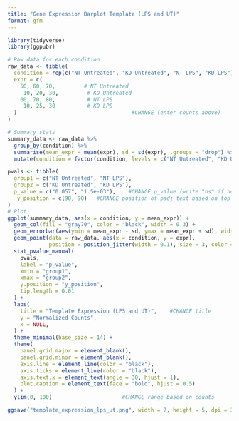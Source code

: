 ```yaml
---
title: "Gene Expression Barplot Template (LPS and UT)"
format: gfm
---
```


```r
library(tidyverse)
library(ggpubr)

# Raw data for each condition
raw_data <- tibble(
  condition = rep(c("NT Untreated", "KD Untreated", "NT LPS", "KD LPS"), each = 3),
  expr = c(
    50, 60, 70,         # NT Untreated
     10, 20, 30,         # KD Untreated
    60, 70, 80,          # NT LPS
     10, 25, 30          # KD LPS
  )                                    #CHANGE (enter counts above)
)

# Summary stats
summary_data <- raw_data %>%
  group_by(condition) %>%
  summarise(mean_expr = mean(expr), sd = sd(expr), .groups = "drop") %>%
  mutate(condition = factor(condition, levels = c("NT Untreated", "KD Untreated", "NT LPS", "KD LPS")))

pvals <- tibble(
  group1 = c("NT Untreated", "NT LPS"),
  group2 = c("KD Untreated", "KD LPS"),
  p_value = c("0.057", "1.5e-03"),    #CHANGE p_value (write "ns" if not significant)
   y_position = c(90, 90)   #CHANGE position of padj text based on top count 
)
# Plot
ggplot(summary_data, aes(x = condition, y = mean_expr)) +
  geom_col(fill = "gray70", color = "black", width = 0.3) +
  geom_errorbar(aes(ymin = mean_expr - sd, ymax = mean_expr + sd), width = 0.1) +
  geom_point(data = raw_data, aes(x = condition, y = expr), 
             position = position_jitter(width = 0.1), size = 3, color = "black", alpha = 0.8) +
  stat_pvalue_manual(
    pvals,
    label = "p_value",
    xmin = "group1",
    xmax = "group2",
    y.position = "y_position",
    tip.length = 0.01
  ) +
  labs(
    title = "Template Expression (LPS and UT)",    #CHANGE title
    y = "Normalized Counts",
    x = NULL,
  ) +
  theme_minimal(base_size = 14) +
  theme(
    panel.grid.major = element_blank(),
    panel.grid.minor = element_blank(),
    axis.line = element_line(color = "black"),
    axis.ticks = element_line(color = "black"),
    axis.text.x = element_text(angle = 30, hjust = 1),
    plot.caption = element_text(face = "bold", hjust = 0.5)
  ) +
  ylim(0, 100)                      #CHANGE range based on counts

ggsave("template_expression_lps_ut.png", width = 7, height = 5, dpi = 300, bg = "white")                #CHANGE file name

```



